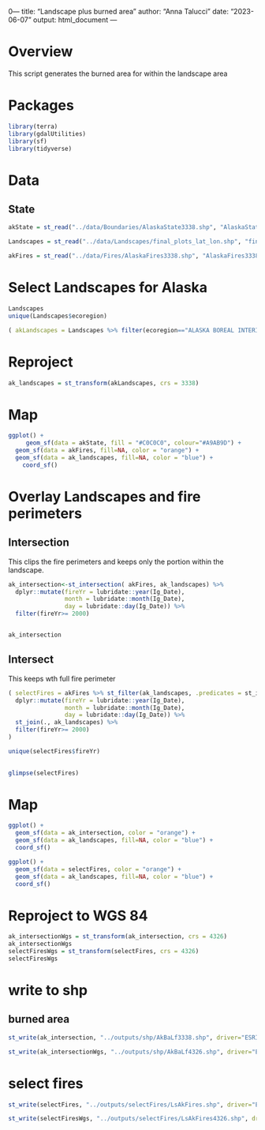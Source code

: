 0---
title: "Landscape plus burned area"
author: "Anna Talucci"
date: "2023-06-07"
output: html_document
---

# Overview

This script generates the burned area  for within the landscape area

# Packages
```r
library(terra)
library(gdalUtilities)
library(sf)
library(tidyverse)
```

# Data

## State

```r
akState = st_read("../data/Boundaries/AlaskaState3338.shp", "AlaskaState3338")
```

```r
Landscapes = st_read("../data/Landscapes/final_plots_lat_lon.shp", "final_plots_lat_lon")
```

```r
akFires = st_read("../data/Fires/AlaskaFires3338.shp", "AlaskaFires3338")
```


# Select Landscapes for Alaska
```r
Landscapes
unique(Landscapes$ecoregion)
```

```r
( akLandscapes = Landscapes %>% filter(ecoregion=="ALASKA BOREAL INTERIOR"))
```

# Reproject
```r
ak_landscapes = st_transform(akLandscapes, crs = 3338)
```



# Map
```r
ggplot() +
     geom_sf(data = akState, fill = "#C0C0C0", colour="#A9AB9D") +
  geom_sf(data = akFires, fill=NA, color = "orange") +
  geom_sf(data = ak_landscapes, fill=NA, color = "blue") +
    coord_sf()
```
# Overlay Landscapes and fire perimeters

## Intersection
This clips the fire perimeters and keeps only the portion within the landscape.
```r
ak_intersection<-st_intersection( akFires, ak_landscapes) %>% 
  dplyr::mutate(fireYr = lubridate::year(Ig_Date), 
                month = lubridate::month(Ig_Date), 
                day = lubridate::day(Ig_Date)) %>%
  filter(fireYr>= 2000) 


ak_intersection
```

## Intersect
This keeps wth full fire perimeter
```r

( selectFires = akFires %>% st_filter(ak_landscapes, .predicates = st_intersects) %>%
  dplyr::mutate(fireYr = lubridate::year(Ig_Date), 
                month = lubridate::month(Ig_Date), 
                day = lubridate::day(Ig_Date)) %>%
  st_join(., ak_landscapes) %>% 
  filter(fireYr>= 2000) 
)

unique(selectFires$fireYr)
  
```
```r
glimpse(selectFires)
```


# Map
```r
ggplot() + 
  geom_sf(data = ak_intersection, color = "orange") +
  geom_sf(data = ak_landscapes, fill=NA, color = "blue") +
  coord_sf()
```

```r
ggplot() + 
  geom_sf(data = selectFires, color = "orange") +
  geom_sf(data = ak_landscapes, fill=NA, color = "blue") +
  coord_sf()
```

# Reproject to WGS 84
```r
ak_intersectionWgs = st_transform(ak_intersection, crs = 4326)
ak_intersectionWgs
selectFiresWgs = st_transform(selectFires, crs = 4326)
selectFiresWgs
```
# write  to shp

## burned area 

```r
st_write(ak_intersection, "../outputs/shp/AkBaLf3338.shp", driver="ESRI Shapefile")
```

```r
st_write(ak_intersectionWgs, "../outputs/shp/AkBaLf4326.shp", driver="ESRI Shapefile")
```

# select fires
```r
st_write(selectFires, "../outputs/selectFires/LsAkFires.shp", driver="ESRI Shapefile")
```

```r
st_write(selectFiresWgs, "../outputs/selectFires/LsAkFires4326.shp", driver="ESRI Shapefile")
```